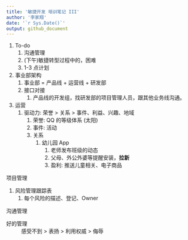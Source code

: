```yaml
---
title: '敏捷开发 培训笔记 III'
author: '李家翔'
date: '`r Sys.Date()`'
output: github_document
---
```


1. To-do
    1. 沟通管理
    1. (下午)敏捷转型过程中的，困难
    1. 1-3 点计划

1. 事业部架构
    1. 事业部 = 产品线 + 运营线 + 研发部
    1. 接口对接
        1. 产品线的开发组，找研发部的项目管理人员，跟其他业务线沟通。
1. 运营
    1. 驱动力: 荣誉 > 关系 > 事件、利益、兴趣、地域
        1. 荣誉: QQ 的等级体系 (太阳)
        1. 事件: 活动
        1. 关系
            1. 幼儿园 App
                1. 老师发布班级的动态
                1. 父母、外公外婆等提醒安装，**拉新**
                1. 盈利: 推送儿童相关、电子商品

项目管理

1. 风险管理跟踪表
    1. 每个风险的描述、登记、Owner
    
沟通管理

好的管理
: 感受不到 > 表扬 > 利用权威 > 侮辱


